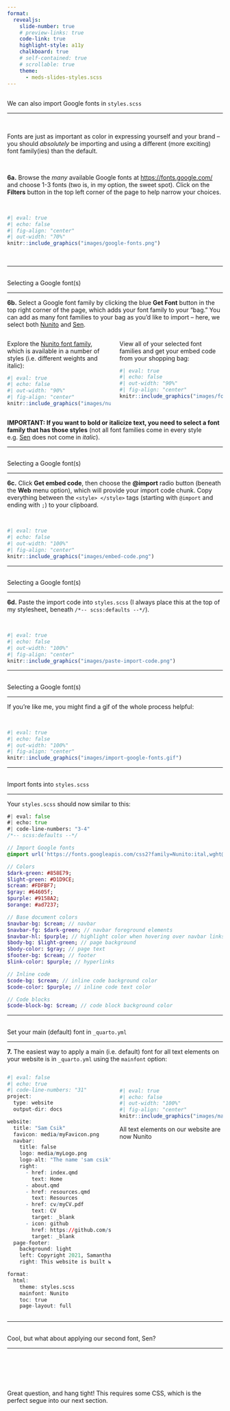 ```yaml
---
format: 
  revealjs:
    slide-number: true
    # preview-links: true
    code-link: true
    highlight-style: a11y
    chalkboard: true
    # self-contained: true
    # scrollable: true
    theme: 
      - meds-slides-styles.scss
---
```


## {#explore-fonts data-menu-title="Explore Google fonts"}

[We can also import Google fonts in `styles.scss`]{.slide-title2}

<hr>

<br>

[Fonts are just as important as color in expressing yourself and your brand -- you should *absolutely* be importing and using a different (more exciting) font family(ies) than the default.]{.body-text-m}

<br>

[**6a.**]{.teal-text} Browse the *many* available Google fonts at <https://fonts.google.com/> and choose 1-3 fonts (two is, in my option, the sweet spot). Click on the **Filters** button in the top left corner of the page to help narrow your choices.

<br>

```r
#| eval: true 
#| echo: false
#| fig-align: "center"
#| out-width: "70%" 
knitr::include_graphics("images/google-fonts.png")
```

<br>

---

## {#select-fonts1 data-menu-title="Select Fonts 1"}

[Selecting a Google font(s)]{.slide-title}

<hr>

[**6b.**]{.teal-text} Select a Google font family by clicking the blue **Get Font** button in the top right corner of the page, which adds your font family to your “bag.” You can add as many font families to your bag as you’d like to import -- here, we select both [Nunito](https://fonts.google.com/specimen/Nunito?query=nunito) and [Sen](https://fonts.google.com/specimen/Sen?query=sen).

:::: {.columns}

::: {.column width="50%"}
::: {.center-text .body-text-s .gray-text}
Explore the [Nunito font family](https://fonts.google.com/specimen/Nunito), which is available in a number of styles (i.e. different weights and italic):
:::
```r
#| eval: true
#| echo: false
#| out-width: "90%"
#| fig-align: "center"
knitr::include_graphics("images/nunito.png")
```
:::

::: {.column width="50%"}
::: {.center-text .body-text-s .gray-text}
View all of your selected font families and get your embed code from your shopping bag:
:::
```r
#| eval: true
#| echo: false
#| out-width: "90%"
#| fig-align: "center"
knitr::include_graphics("images/font-bag.png")
```
:::

::::

::: {.center-text .body-text-s}
[**IMPORTANT: If you want to bold or italicize text, you need to select a font family that has those styles**]{.teal-text} (not all font families come in every style e.g. [Sen](https://fonts.google.com/specimen/Sen?query=sen) does not come in *italic*).
:::

---

## {#select-fonts2 data-menu-title="Select Fonts 2"}

[Selecting a Google font(s)]{.slide-title}

<hr>

[**6c.**]{.teal-text} Click **Get embed code**, then choose the **@import** radio button (beneath the **Web** menu option), which will provide your import code chunk. Copy everything between the `<style> </style>` tags (starting with `@import` and ending with `;`) to your clipboard.

<br>

```r
#| eval: true
#| echo: false
#| out-width: "100%"
#| fig-align: "center"
knitr::include_graphics("images/embed-code.png")
```

---

## {#select-fonts3 data-menu-title="Select Fonts 3"}

[Selecting a Google font(s)]{.slide-title}

<hr>

[**6d.**]{.teal-text} Paste the import code into `styles.scss` (I always place this at the top of my stylesheet, beneath `/*-- scss:defaults --*/`).

<br>

```r
#| eval: true
#| echo: false
#| out-width: "100%"
#| fig-align: "center"
knitr::include_graphics("images/paste-import-code.png")
```

---

## {#select-fonts-gif data-menu-title="Select Fonts (gif)"}

[Selecting a Google font(s)]{.slide-title}

<hr>

If you're like me, you might find a gif of the whole process helpful:

<br>

```r
#| eval: true
#| echo: false
#| out-width: "100%"
#| fig-align: "center"
knitr::include_graphics("images/import-google-fonts.gif")
```

---

## {#import-fonts-code data-menu-title="Import fonts (code)"}

[Import fonts into `styles.scss`]{.slide-title}

<hr>
 
Your `styles.scss` should now similar to this:

```sass
#| eval: false
#| echo: true
#| code-line-numbers: "3-4"
/*-- scss:defaults --*/

// Import Google fonts
@import url('https://fonts.googleapis.com/css2?family=Nunito:ital,wght@0,200..1000;1,200..1000&family=Sen:wght@400..800&display=swap');

// Colors
$dark-green: #858E79;
$light-green: #D1D9CE;
$cream: #FDFBF7;
$gray: #64605f;
$purple: #9158A2;
$orange: #ad7237;

// Base document colors
$navbar-bg: $cream; // navbar
$navbar-fg: $dark-green; // navbar foreground elements
$navbar-hl: $purple; // highlight color when hovering over navbar links
$body-bg: $light-green; // page background 
$body-color: $gray; // page text 
$footer-bg: $cream; // footer 
$link-color: $purple; // hyperlinks 

// Inline code
$code-bg: $cream; // inline code background color
$code-color: $purple; // inline code text color

// Code blocks
$code-block-bg: $cream; // code block background color 
```

---

## {#set-mainfont data-menu-title="Set mainfont"}

[Set your main (default) font in `_quarto.yml`]{.slide-title2}

<hr>

[**7.**]{.teal-text} The easiest way to apply a main (i.e. default) font for all text elements on your website is in `_quarto.yml` using the `mainfont` option: 
 
:::: {.columns}

::: {.column width="50%"}
```r
#| eval: false
#| echo: true
#| code-line-numbers: "31"
project:
  type: website
  output-dir: docs

website:
  title: "Sam Csik"
  favicon: media/myFavicon.png
  navbar:
    title: false
    logo: media/myLogo.png
    logo-alt: "The name 'sam csik' written in green text. Above 'csik' is a dark green horizontal line, above which sits a green chick."
    right:
      - href: index.qmd
        text: Home
      - about.qmd
      - href: resources.qmd
        text: Resources
      - href: cv/myCV.pdf
        text: CV
        target: _blank
      - icon: github
        href: https://github.com/samanthacsik
        target: _blank
  page-footer:
    background: light
    left: Copyright 2021, Samantha Csik
    right: This website is built with {{< fa heart title="a heart" >}}, [{{< fa brands github title="GitHub octocat logo" >}}](https://github.com/samanthacsik/samanthacsik.github.io){target=_blank}, [{{< fa brands r-project title="R Project" >}}](https://www.r-project.org/about.html){target=_blank} and [Quarto](https://quarto.org/){target=_blank}

format:
  html:
    theme: styles.scss
    mainfont: Nunito
    toc: true
    page-layout: full
```
:::

::: {.column width="50%"}

<br>

```r
#| eval: true
#| echo: false
#| out-width: "100%"
#| fig-align: "center"
knitr::include_graphics("images/mainfont.png")
```

::: {.center-text .body-text-s .gray-text}
All text elements on our website are now Nunito
:::
:::
::::

---

## {#apply-other-fonts data-menu-title="Apply other fonts?"}

[Cool, but what about applying our second font, Sen?]{.slide-title}

<hr>

<br>
<br>
<br>
<br>

::: {.body-text-xl .center-text}
Great question, and hang tight! This requires some CSS, which is the perfect segue into our next section.
:::

<!-- --- -->

<!-- ::: {.body-text .topbr .bottombr} -->
<!-- **{{< fa angle-right >}}** If you plan to use multiple fonts, you can create Sass variables for each font type, then use those variables as you construct your CSS rules. For example, this slide deck uses three fonts (Sanchez, Montserrat, and Roboto Mono): -->
<!-- ::: -->

<!-- ```{css} -->
<!-- #| eval: false -->
<!-- #| echo: true -->
<!-- // Import fonts -->
<!-- @import url('https://fonts.googleapis.com/css2?family=Lato&family=Montserrat&family=Nunito+Sans:wght@200&family=Roboto+Mono:wght@300&family=Sanchez&display=swap'); -->

<!-- // Fonts -->
<!-- $font-family-serif: 'Sanchez', serif;  -->
<!-- $font-family-sans-serif: 'Montserrat', sans-serif;  -->
<!-- $font-family-monospace: 'Roboto Mono', monospace; -->
<!-- ``` -->

<!-- ::: {.body-text .topbr .bottombr} -->
<!-- **{{< fa angle-right >}}** You *must* import a higher font weight (e.g. 800), in addition to your standard "regular" weight, if you wish to **bold** text -- even bolding text using markdown syntax (e.g. `**this text is bold**`) will not work unless a higher font weight style is imported).  -->
<!-- ::: -->




